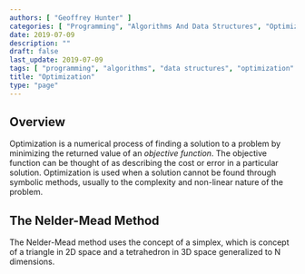 ```yaml
---
authors: [ "Geoffrey Hunter" ]
categories: [ "Programming", "Algorithms And Data Structures", "Optimization" ]
date: 2019-07-09
description: ""
draft: false
last_update: 2019-07-09
tags: [ "programming", "algorithms", "data structures", "optimization" ]
title: "Optimization"
type: "page"
---
```


## Overview

Optimization is a numerical process of finding a solution to a problem by minimizing the returned value of an _objective function_. The objective function can be thought of as describing the cost or error in a particular solution. Optimization is used when a solution cannot be found through symbolic methods, usually to the complexity and non-linear nature of the problem.

## The Nelder-Mead Method

The Nelder-Mead method uses the concept of a simplex, which is concept of a triangle in 2D space and a tetrahedron in 3D space generalized to N dimensions.

